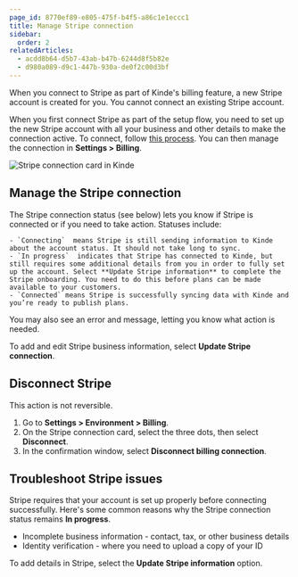 ```yaml
---
page_id: 8770ef89-e805-475f-b4f5-a86c1e1eccc1
title: Manage Stripe connection
sidebar:
  order: 2
relatedArticles:
  - acdd8b64-d5b7-43ab-b47b-6244d8f5b82e
  - d980a089-d9c1-447b-930a-de0f2c00d3bf
---
```


When you connect to Stripe as part of Kinde's billing feature, a new Stripe account is created for you. You cannot connect an existing Stripe account.

When you first connect Stripe as part of the setup flow, you need to set up the new Stripe account with all your business and other details to make the connection active. To connect, follow [this process](/billing/get-started/connect-to-stripe/). You can then manage the connection in **Settings > Billing**.

![Stripe connection card in Kinde](https://imagedelivery.net/skPPZTHzSlcslvHjesZQcQ/efd6c8bf-8000-4607-0da3-ff87d1143600/public)

## Manage the Stripe connection

The Stripe connection status (see below) lets you know if Stripe is connected or if you need to take action. Statuses include:

    - `Connecting`  means Stripe is still sending information to Kinde about the account status. It should not take long to sync.
    - `In progress`  indicates that Stripe has connected to Kinde, but still requires some additional details from you in order to fully set up the account. Select **Update Stripe information** to complete the Stripe onboarding. You need to do this before plans can be made available to your customers.
    - `Connected` means Stripe is successfully syncing data with Kinde and you’re ready to publish plans.

You may also see an error and message, letting you know what action is needed.

To add and edit Stripe business information, select **Update Stripe connection**.

## Disconnect Stripe

This action is not reversible.

1. Go to **Settings > Environment > Billing**.
2. On the Stripe connection card, select the three dots, then select **Disconnect**.
3. In the confirmation window, select **Disconnect billing connection**.

## Troubleshoot Stripe issues

Stripe requires that your account is set up properly before connecting successfully. Here's some common reasons why the Stripe connection status remains **In progress**.

- Incomplete business information - contact, tax, or other business details
- Identity verification - where you need to upload a copy of your ID

To add details in Stripe, select the **Update Stripe information** option.
